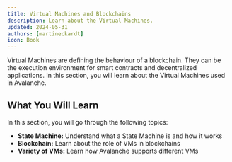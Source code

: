 ```yaml
---
title: Virtual Machines and Blockchains
description: Learn about the Virtual Machines.
updated: 2024-05-31
authors: [martineckardt]
icon: Book
---
```


<YouTube id="b-slW7w65VQ" />

Virtual Machines are defining the behaviour of a blockchain. They can be the execution environment for smart contracts and decentralized applications. In this section, you will learn about the Virtual Machines used in Avalanche.

## What You Will Learn

In this section, you will go through the following topics:

- **State Machine:** Understand what a State Machine is and how it works
- **Blockchain:** Learn about the role of VMs in blockchains
- **Variety of VMs:** Learn how Avalanche supports different VMs